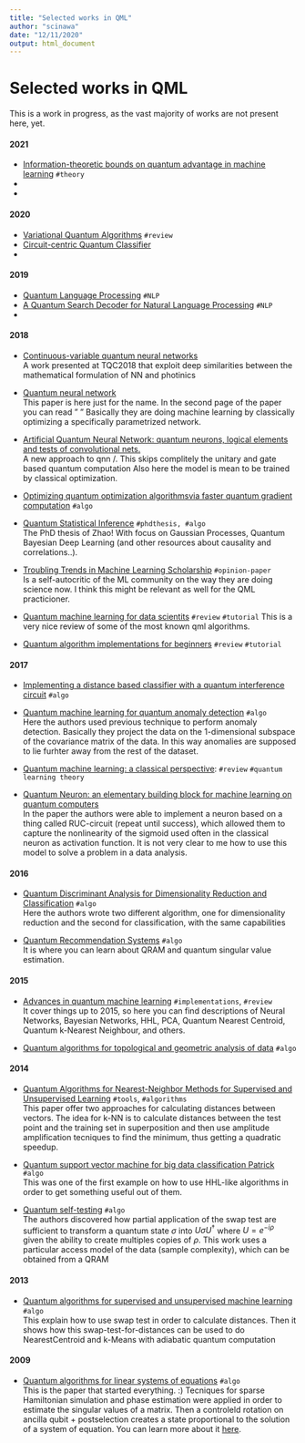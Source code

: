 ```yaml
---
title: "Selected works in QML"
author: "scinawa"
date: "12/11/2020"
output: html_document
---
```


# Selected works in QML 

This is a work in progress, as the vast majority of works are not present here, yet. 

#### 2021 {-}

- [Information-theoretic bounds on quantum advantage in machine learning](https://arxiv.org/abs/2101.02464) `#theory`
- 
- 

#### 2020 {-}

- [Variational Quantum Algorithms](https://scirate.com/arxiv/2012.09265) `#review`
- [Circuit-centric Quantum Classifier](https://arxiv.org/pdf/1804.00633)
- 

#### 2019 {-}

- [Quantum Language Processing](https://arxiv.org/pdf/1902.05162.pdf) `#NLP`
- [A Quantum Search Decoder for Natural Language Processing](https://arxiv.org/pdf/1909.05023.pdf) `#NLP`
- 

#### 2018 {-}

- [Continuous-variable quantum neural networks](https://arxiv.org/pdf/1806.06871.pdf)  
A work presented at TQC2018 that exploit deep similarities between the mathematical formulation of NN and photinics

- [Quantum neural network]()   
This paper is here just for the name. In the second page of the paper you can read " "
Basically they are doing machine learning by classically optimizing a specifically parametrized network. 

- [Artificial Quantum Neural Network: quantum neurons, logical elements and tests of convolutional nets.](https://arxiv.org/pdf/1806.09664.pdf)   
A new approach to qnn \o/. This skips complitely the unitary and gate based quantum computation
Also here the model is mean to be trained by classical optimization.

- [Optimizing quantum optimization algorithmsvia faster quantum gradient computation](https://arxiv.org/pdf/1711.00465.pdf) `#algo`

- [Quantum Statistical Inference](https://arxiv.org/pdf/1812.04877.pdf) `#phdthesis, #algo`  
The PhD thesis of Zhao! With focus on Gaussian Processes, Quantum Bayesian Deep Learning (and other resources about causality and correlations..).

- [Troubling Trends in Machine Learning Scholarship](https://arxiv.org/pdf/1807.03341.pdf) `#opinion-paper`  
Is a self-autocritic of the ML community on the way they are doing science now. I think this might be relevant as well for the QML practicioner.

- [Quantum machine learning for data scientits](https://arxiv.org/pdf/1804.10068.pdf) `#review`  `#tutorial`
This is a very nice review of some of the most known qml algorithms. 

- [Quantum algorithm implementations for beginners](https://arxiv.org/pdf/1804.03719.pdf) `#review` `#tutorial`  


<!-- - [Quantum Algorithms for Classification](http://www.youtube.com/watch?v=KTVtMKo3g80) `#video`  -->
<!-- <br> -->
<!-- [![Quantum Algorithms for Classification](http://img.youtube.com/vi/KTVtMKo3g80/0.jpg)](http://www.youtube.com/watch?v=KTVtMKo3g80 "Quantum Algorithms for Classification")  -->


#### 2017 {-}

- [Implementing a distance based classifier with a quantum interference circuit]()  `#algo`  


- [Quantum machine learning for quantum anomaly detection](https://arxiv.org/abs/1710.07405) `#algo`  
Here the authors used previous technique to perform anomaly detection. Basically they project the data on the 1-dimensional subspace of the covariance matrix of the data. In this way anomalies are supposed to lie furhter away from the rest of the dataset. 

- [ Quantum machine learning: a classical perspective](https://arxiv.org/pdf/1707.08561.pdf): `#review` `#quantum learning theory` 

- [Quantum Neuron: an elementary building block for machine learning on quantum computers](https://arxiv.org/pdf/1711.11240.pdf)  
In the paper the authors were able to implement a neuron based on a thing called RUC-circuit (repeat until success), which allowed them to capture the nonlinearity of the sigmoid used often in the classical neuron as activation function. It is not very clear to me how to use this model to solve a problem in a data analysis. 


#### 2016 {-}
- [Quantum Discriminant Analysis for Dimensionality Reduction and Classification]()  `#algo`  
Here the authors wrote two different algorithm, one for dimensionality reduction and the second for classification, with the same capabilities 


- [Quantum Recommendation Systems]() `#algo`  
It is where you can learn about QRAM and quantum singular value estimation. 

#### 2015 {-}

- [Advances in quantum machine learning]( https://arxiv.org/pdf/1512.02900.pdf ) `#implementations`,  `#review`   
It cover things up to 2015, so here you can find descriptions of Neural Networks, Bayesian Networks, HHL, PCA, Quantum Nearest Centroid, Quantum k-Nearest Neighbour, and others.

- [Quantum algorithms for topological and geometric analysis of data]() `#algo`  

#### 2014 {-}

- [Quantum Algorithms for Nearest-Neighbor Methods for Supervised and Unsupervised Learning]() `#tools`, `#algorithms`  
This paper offer two approaches for calculating distances between vectors. 
The idea for k-NN is to calculate distances between the test point and the training set in superposition and then use amplitude amplification tecniques to find the minimum, thus getting a quadratic speedup.
 
- [Quantum support vector machine for big data classification Patrick]() `#algo`  
This was one of the first example on how to use HHL-like algorithms in order to get something useful out of them.  


- [Quantum self-testing]()  `#algo`  
The authors discovered how partial application of the swap test are sufficient to transform a quantum state $\sigma$ into $U\sigma U^\dagger$ where $U=e^{-i\rho}$ given the ability to create multiples copies of $\rho$. 
This work uses a particular access model of the data (sample complexity), which can be obtained from a QRAM 

#### 2013 {-}
- [Quantum algorithms for supervised and unsupervised machine learning](https://arxiv.org/pdf/1307.0411.pdf) `#algo`  
This explain how to use swap test in order to calculate distances. Then it shows how this swap-test-for-distances can be used to do NearestCentroid and k-Means with adiabatic quantum computation 



#### 2009 {-}
- [Quantum algorithms for linear systems of equations]() `#algo`  
This is the paper that started everything. :) Tecniques for sparse Hamiltonian simulation and phase estimation were applied in order to estimate the singular values of a matrix. Then a controleld rotation on ancilla qubit + postselection creates a state proportional to the solution of a system of equation. You can learn more about it [here](HHL). 